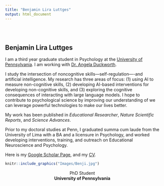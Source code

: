 ```yaml
---
title: "Benjamin Lira Luttges"
output: html_document
---
```


```{=html}
<style type="text/css">
.title {
  display: none;
}

#getting-started img {
  margin-right: 10px;
}

</style>
```
<div class="row" style="padding-top: 30px;">

::: {.col-sm-6}
# **Benjamin Lira Luttges**

I am a third year graduate student in Psychology at the [University of Pennsylvania](upenn.edu). I am working with [Dr. Angela Duckworth](angeladuckworth.com).

I study the intersection of noncognitive skills---self-regulation----and artificial intelligence. My research has three areas of focus: (1) using AI to measure non-cognitive skills, (2) developing AI-based interventions for developing non-cognitive skills, and (3) exploring the cognitive consequences of interacting with large language models. I hope to contribute to psychological science by improving our understanding of we can leverage powerful technologies to make our lives better. 

My work has been published in *Educational Researcher*, *Nature Scientific Reports*, and *Science Advances*.

Prior to my doctoral studies at Penn, I graduated summa cum laude from the University of Lima with a BA and a licensure in Psychology, and worked developing interventions, training, and outreach on Educational Neuroscience and Psychology.

<!-- <iframe src="https://calendar.google.com/calendar/embed?src=blira%40characterlab.org&ctz=America%2FNew_York" style="border: 0" width="800" height="600" frameborder="0" scrolling="no"></iframe> -->

Here is my [Google Scholar Page](https://scholar.google.com/citations?user=St3vJckAAAAJ&hl=en), and my [CV](https://lirabenjamin.github.io/CV.pdf).

<!-- <form -->
<!--   action="https://formspree.io/f/mdopqldn" -->
<!--   method="POST" -->
<!-- > -->
<!-- <label> -->
<!-- Your email: -->
<!-- <input type="email" name="_replyto"> -->
<!-- </label> -->
<!-- <label> -->
<!-- Your message: -->
<!-- </br> -->
<!-- <textarea name="message"></textarea> -->
<!-- </label> -->

  <!-- your other form fields go here

<!--   <button type="submit">Send</button> -->
<!-- </form> -->
:::

::: {.col-sm-6}
```r
knitr::include_graphics("Images/Benji.jpg")
```
<center>
<p style="margin-bottom:0;">
    PhD Student
</p>
<p style="margin : 0; padding-top:0;">
    **University of Pennsylvania**
</p>
</center>



:::